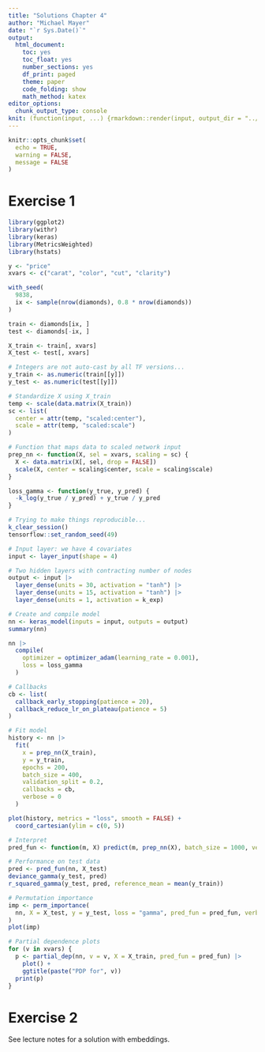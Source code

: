 ```yaml
---
title: "Solutions Chapter 4"
author: "Michael Mayer"
date: "`r Sys.Date()`"
output:
  html_document:
    toc: yes
    toc_float: yes
    number_sections: yes
    df_print: paged
    theme: paper
    code_folding: show
    math_method: katex
editor_options: 
  chunk_output_type: console
knit: (function(input, ...) {rmarkdown::render(input, output_dir = "../docs")})
---
```


```r
knitr::opts_chunk$set(
  echo = TRUE, 
  warning = FALSE, 
  message = FALSE
)
```

# Exercise 1

```r
library(ggplot2)
library(withr)
library(keras)
library(MetricsWeighted)
library(hstats)

y <- "price"
xvars <- c("carat", "color", "cut", "clarity")

with_seed(
  9838, 
  ix <- sample(nrow(diamonds), 0.8 * nrow(diamonds))
)

train <- diamonds[ix, ]
test <- diamonds[-ix, ]

X_train <- train[, xvars]
X_test <- test[, xvars]

# Integers are not auto-cast by all TF versions...
y_train <- as.numeric(train[[y]])
y_test <- as.numeric(test[[y]])

# Standardize X using X_train
temp <- scale(data.matrix(X_train))
sc <- list(
  center = attr(temp, "scaled:center"), 
  scale = attr(temp, "scaled:scale")
)

# Function that maps data to scaled network input
prep_nn <- function(X, sel = xvars, scaling = sc) {
  X <- data.matrix(X[, sel, drop = FALSE])
  scale(X, center = scaling$center, scale = scaling$scale)
}

loss_gamma <- function(y_true, y_pred) {
  -k_log(y_true / y_pred) + y_true / y_pred
}

# Trying to make things reproducible...
k_clear_session()
tensorflow::set_random_seed(49)

# Input layer: we have 4 covariates
input <- layer_input(shape = 4)

# Two hidden layers with contracting number of nodes
output <- input |> 
  layer_dense(units = 30, activation = "tanh") |> 
  layer_dense(units = 15, activation = "tanh") |>  
  layer_dense(units = 1, activation = k_exp)

# Create and compile model
nn <- keras_model(inputs = input, outputs = output)
summary(nn)

nn |> 
  compile(
    optimizer = optimizer_adam(learning_rate = 0.001),
    loss = loss_gamma
  )

# Callbacks
cb <- list(
  callback_early_stopping(patience = 20),
  callback_reduce_lr_on_plateau(patience = 5)
)

# Fit model
history <- nn |> 
  fit(
    x = prep_nn(X_train),
    y = y_train,
    epochs = 200,
    batch_size = 400, 
    validation_split = 0.2,
    callbacks = cb,
    verbose = 0
  )

plot(history, metrics = "loss", smooth = FALSE) +
  coord_cartesian(ylim = c(0, 5))

# Interpret
pred_fun <- function(m, X) predict(m, prep_nn(X), batch_size = 1000, verbose = 0)

# Performance on test data
pred <- pred_fun(nn, X_test)
deviance_gamma(y_test, pred)
r_squared_gamma(y_test, pred, reference_mean = mean(y_train))

# Permutation importance
imp <- perm_importance(
  nn, X = X_test, y = y_test, loss = "gamma", pred_fun = pred_fun, verbose = FALSE
)
plot(imp)

# Partial dependence plots
for (v in xvars) {
  p <- partial_dep(nn, v = v, X = X_train, pred_fun = pred_fun) |> 
    plot() +
    ggtitle(paste("PDP for", v)) 
  print(p)
}
```

# Exercise 2

See lecture notes for a solution with embeddings.
